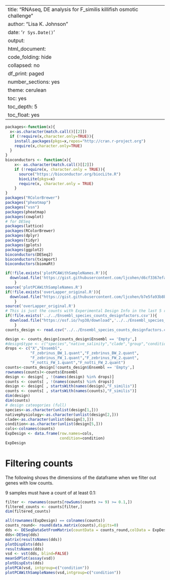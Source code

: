 
---
title: "RNAseq, DE analysis for F_similis killifish osmotic challenge"
author: "Lisa K. Johnson"
date: '`r Sys.Date()`'
output:
  html_document:
    code_folding: hide
    collapsed: no
    df_print: paged
    number_sections: yes
    theme: cerulean
    toc: yes
    toc_depth: 5
    toc_float: yes
---


```r
packages<-function(x){
  x<-as.character(match.call()[[2]])
  if (!require(x,character.only=TRUE)){
    install.packages(pkgs=x,repos="http://cran.r-project.org")
    require(x,character.only=TRUE)
  }
}
bioconductors <- function(x){
    x<- as.character(match.call()[[2]])
    if (!require(x, character.only = TRUE)){
      source("https://bioconductor.org/biocLite.R")
      biocLite(pkgs=x)
      require(x, character.only = TRUE)
    }
}
packages("RColorBrewer")
packages("pheatmap")
packages("vsn")
packages(pheatmap)
packages(cowplot)
# for DESeq
packages(lattice)
packages(RColorBrewer)
packages(dplyr)
packages(tidyr)
packages(gplots)
packages(ggplot2)
bioconductors(DESeq2)
bioconductors(tximport)
bioconductors(biomaRt)
```


```r
if(!file.exists('plotPCAWithSampleNames.R')){
  download.file('https://gist.githubusercontent.com/ljcohen/d6cf3367efae60d7fa1ea383fd7a1296/raw/f11030ced8c7953be6fada0325b92c20d369e0a7/plotPCAWithSampleNames.R', 'plotPCAWithSampleNames.R')
	}
source('plotPCAWithSampleNames.R')
if(!file.exists('overLapper_original.R')){
  download.file("https://gist.githubusercontent.com/ljcohen/b7e5fa93b8b77c33d26e4c44cadb5bb7/raw/3a2f84be2e937ef721cafaf308ff6456168f30d9/overLapper_original.R",'overLapper_original.R')
	}
source('overLapper_original.R')
# This is just the counts with Experimental Design Info in the last 5 rows
if(!file.exists('../../Ensembl_species_counts_designfactors.csv')){
  download.file("https://osf.io/7vp38/download",'../../Ensembl_species_counts_designfactors.csv')
	}
counts_design <- read.csv("../../Ensembl_species_counts_designfactors.csv",stringsAsFactors = FALSE)
```


```r
design <- counts_design[counts_design$Ensembl == 'Empty',]
#design$type <- c("species","native_salinity","clade","group","condition")
drops <- c("X","Ensembl",
           "F_zebrinus_BW_1.quant","F_zebrinus_BW_2.quant",
           "F_zebrinus_FW_1.quant","F_zebrinus_FW_2.quant",
           "F_notti_FW_1.quant","F_notti_FW_2.quant")
counts<-counts_design[!counts_design$Ensembl == 'Empty',]
rownames(counts)<-counts$Ensembl
design <- design[ , !(names(design) %in% drops)]
counts <- counts[ , !(names(counts) %in% drops)]
design <- design[ , startsWith(names(design),"F_similis")]
counts <- counts[ , startsWith(names(counts),"F_similis")]
dim(design)
dim(counts)
# design cateogories (full)
species<-as.character(unlist(design[1,]))
nativephysiology<-as.character(unlist(design[2,]))
clade<-as.character(unlist(design[3,]))
condition<-as.character(unlist(design[5,]))
cols<-colnames(counts)
ExpDesign <- data.frame(row.names=cols,
                        condition=condition)
ExpDesign
```


# Filtering counts

The following shows the dimensions of the dataframe when we filter out genes with low counts.

9 samples must have a count of at least 0.1:

```r
filter <- rownames(counts[rowSums(counts >= 9) >= 0.1,])
filtered_counts <- counts[filter,]
dim(filtered_counts)
```


```r
all(rownames(ExpDesign) == colnames(counts))
counts_round<- round(data.matrix(counts),digits=0)
dds <- DESeqDataSetFromMatrix(countData = counts_round,colData = ExpDesign,design = ~condition)
dds<-DESeq(dds)
matrix(resultsNames(dds))
plotDispEsts(dds)
resultsNames(dds)
vsd <- vst(dds, blind=FALSE)
meanSdPlot(assay(vsd))
plotDispEsts(dds)
plotPCA(vsd, intgroup=c("condition"))
plotPCAWithSampleNames(vsd,intgroup=c("condition"))
```

